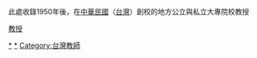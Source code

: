 {{Catnav|頁面分類|人物|教育人物|大學教師|中華民國大專院校教授}}
{{Catnav|頁面分類|人物|教育人物|大學教師|中華民國大專院校教授|台灣教育人物}}
{{Catmore|台灣大專院校}}
此處收錄1950年後，在[[中華民國|中華民國]]（[[台灣|台灣]]）創校的地方公立與私立大專院校教授

{{Commonscat|Faculty by university or college in Taiwan}}
[[Category:台灣大專院校人物|*]]
[[category:台灣學者|教授]]
[[Category:中華民國大專院校教師|*]]
[[Category:台灣教師|Category:台灣教師]]
